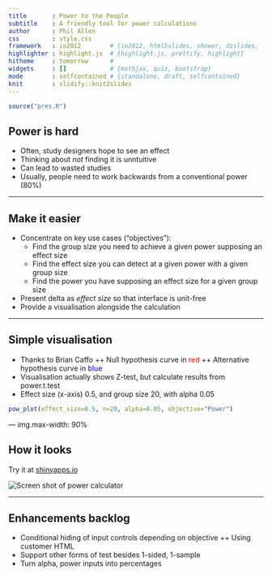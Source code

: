 ```yaml
---
title       : Power to the People
subtitle    : A friendly tool for power calculations
author      : Phil Allen
css         : style.css
framework   : io2012        # {io2012, html5slides, shower, dzslides, ...}
highlighter : highlight.js  # {highlight.js, prettify, highlight}
hitheme     : tomorrow      # 
widgets     : []            # {mathjax, quiz, bootstrap}
mode        : selfcontained # {standalone, draft, selfcontained}
knit        : slidify::knit2slides
---
```


```r
source("pres.R")
```

## Power is hard

* Often, study designers hope to see an effect
* Thinking about _not_ finding it is unntuitive
* Can lead to wasted studies
* Usually, people need to work backwards from a conventional power (80%)

---

## Make it easier

* Concentrate on key use cases ("objectives"):
  + Find the group size you need to achieve a given power supposing an effect size
  + Find the effect size you can detect at a given power with a given group size
  + Find the power you have supposing an effect size for a given group size 
* Present delta as _effect size_ so that interface is unit-free
* Provide a visualisation alongside the calculation

---

## Simple visualisation

* Thanks to Brian Caffo 
  ++ Null hypothesis curve in <span style="color: red;">red</span>
  ++ Alternative hypothesis curve in <span style="color: blue;">blue</span>
* Visualisation actually shows Z-test, but calculate results from power.t.test
* Effect size (x-axis) 0.5, and group size 20, with alpha 0.05

```r
pow_plot(effect_size=0.5, n=20, alpha=0.05, objective="Power")
```

--- img.max-width: 90%

## How it looks

Try it at [shinyapps.io](https://philallen117.shinyapps.io/coursera-data-products/)

<img alt="Screen shot of power calculator" src="screenshot.jpg" style="max-width: 90%;">

---

## Enhancements backlog

* Conditional hiding of input controls depending on objective
 ++ Using customer HTML
* Support other forms of test besides 1-sided, 1-sample
* Turn alpha, power inputs into percentages

